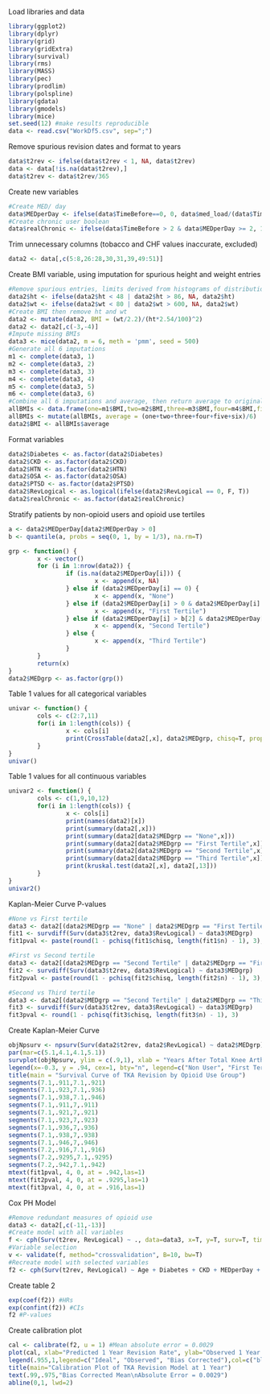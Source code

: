Load libraries and data
```r
library(ggplot2)
library(dplyr)
library(grid)
library(gridExtra)
library(survival)
library(rms)
library(MASS)
library(pec)
library(prodlim)
library(polspline)
library(gdata)
library(gmodels)
library(mice)
set.seed(12) #make results reproducible
data <- read.csv("WorkDf5.csv", sep=";")
```
Remove spurious revision dates and format to years
```r
data$t2rev <- ifelse(data$t2rev < 1, NA, data$t2rev)
data <- data[!is.na(data$t2rev),]
data$t2rev <- data$t2rev/365
```
Create new variables
```r
#Create MED/ day
data$MEDperDay <- ifelse(data$TimeBefore==0, 0, data$med_load/(data$TimeBefore*(365/12)))
#Create chronic user boolean
data$realChronic <- ifelse(data$TimeBefore > 2 & data$MEDperDay >= 2, 1, 0)
```
Trim unnecessary columns (tobacco and CHF values inaccurate, excluded)
```r
data2 <- data[,c(5:8,26:28,30,31,39,49:51)]
```
Create BMI variable, using imputation for spurious height and weight entries
```r
#Remove spurious entries, limits derived from histograms of distributions
data2$ht <- ifelse(data2$ht < 48 | data2$ht > 86, NA, data2$ht)
data2$wt <- ifelse(data2$wt < 80 | data2$wt > 600, NA, data2$wt)
#Create BMI then remove ht and wt
data2 <- mutate(data2, BMI = (wt/2.2)/(ht*2.54/100)^2)
data2 <- data2[,c(-3,-4)]
#Impute missing BMIs
data3 <- mice(data2, m = 6, meth = 'pmm', seed = 500)
#Generate all 6 imputations
m1 <- complete(data3, 1)
m2 <- complete(data3, 2)
m3 <- complete(data3, 3)
m4 <- complete(data3, 4)
m5 <- complete(data3, 5)
m6 <- complete(data3, 6)
#Combine all 6 imputations and average, then return average to original dataset
allBMIs <- data.frame(one=m1$BMI,two=m2$BMI,three=m3$BMI,four=m4$BMI,five=m5$BMI,six=m6$BMI)
allBMIs <- mutate(allBMIs, average = (one+two+three+four+five+six)/6)
data2$BMI <- allBMIs$average
```
Format variables
```r
data2$Diabetes <- as.factor(data2$Diabetes)
data2$CKD <- as.factor(data2$CKD)
data2$HTN <- as.factor(data2$HTN)
data2$OSA <- as.factor(data2$OSA)
data2$PTSD <- as.factor(data2$PTSD)
data2$RevLogical <- as.logical(ifelse(data2$RevLogical == 0, F, T))
data2$realChronic <- as.factor(data2$realChronic)
```
Stratify patients by non-opioid users and opioid use tertiles
```r
a <- data2$MEDperDay[data2$MEDperDay > 0]
b <- quantile(a, probs = seq(0, 1, by = 1/3), na.rm=T)

grp <- function() {
        x <- vector()
        for (i in 1:nrow(data2)) {
                if (is.na(data2$MEDperDay[i])) {
                        x <- append(x, NA)
                } else if (data2$MEDperDay[i] == 0) {
                        x <- append(x, "None")
                } else if (data2$MEDperDay[i] > 0 & data2$MEDperDay[i] <= b[2]) {
                        x <- append(x, "First Tertile")
                } else if (data2$MEDperDay[i] > b[2] & data2$MEDperDay[i] <= b[3]) {
                        x <- append(x, "Second Tertile")
                } else {
                        x <- append(x, "Third Tertile")
                }  
        }
        return(x)
}
data2$MEDgrp <- as.factor(grp())
```
Table 1 values for all categorical variables
```r
univar <- function() {
        cols <- c(2:7,11)
        for(i in 1:length(cols)) {
                x <- cols[i]
                print(CrossTable(data2[,x], data2$MEDgrp, chisq=T, prop.r=F, prop.t=F, prop.chisq=F, dnn = c(names(data2)[x],"Opioid Use Tertile"), format="SPSS"))
        }
}
univar()
```
Table 1 values for all continuous variables
```r
univar2 <- function() {
        cols <- c(1,9,10,12)
        for(i in 1:length(cols)) {
                x <- cols[i]
                print(names(data2)[x])
                print(summary(data2[,x]))
                print(summary(data2[data2$MEDgrp == "None",x]))
                print(summary(data2[data2$MEDgrp == "First Tertile",x]))
                print(summary(data2[data2$MEDgrp == "Second Tertile",x]))
                print(summary(data2[data2$MEDgrp == "Third Tertile",x]))
                print(kruskal.test(data2[,x], data2[,13]))
        }
}
univar2()
```
Kaplan-Meier Curve P-values
```r
#None vs First tertile
data3 <- data2[(data2$MEDgrp == "None" | data2$MEDgrp == "First Tertile"),]
fit1 <- survdiff(Surv(data3$t2rev, data3$RevLogical) ~ data3$MEDgrp)
fit1pval <- paste(round(1 - pchisq(fit1$chisq, length(fit1$n) - 1), 3),"*",sep="")

#First vs Second tertile
data3 <- data2[(data2$MEDgrp == "Second Tertile" | data2$MEDgrp == "First Tertile"),]
fit2 <- survdiff(Surv(data3$t2rev, data3$RevLogical) ~ data3$MEDgrp)
fit2pval <- paste(round(1 - pchisq(fit2$chisq, length(fit2$n) - 1), 3),"*",sep="")

#Second vs Third tertile
data3 <- data2[(data2$MEDgrp == "Second Tertile" | data2$MEDgrp == "Third Tertile"),]
fit3 <- survdiff(Surv(data3$t2rev, data3$RevLogical) ~ data3$MEDgrp)
fit3pval <- round(1 - pchisq(fit3$chisq, length(fit3$n) - 1), 3)
```
Create Kaplan-Meier Curve
```r
objNpsurv <- npsurv(Surv(data2$t2rev, data2$RevLogical) ~ data2$MEDgrp)
par(mar=c(5.1,4.1,4.1,5.1))
survplot(objNpsurv, ylim = c(.9,1), xlab = "Years After Total Knee Arthroplasty", ylab = "Percent of Total Knee Arthroplasties Unrevised", conf.type="log-log", levels.only=T, conf="none", lty = c(2,1,5,4), col = c(2,1,3,4), lwd = 3, time.inc=1, label.curves=F)
legend(x=-0.3, y = .94, cex=1, bty="n", legend=c("Non User", "First Tertile (< 3.7 MEDs/ Day)", "Second Tertile (3.7 - 14.3 MEDs/ Day)", "Third Tertile (> 14.3 MEDs/ Day)"), col = c(1,2,3,4), lty = c(1,2,5,4), lwd=3, y.intersp=.5)
title(main = "Survival Curve of TKA Revision by Opioid Use Group")
segments(7.1,.911,7.1,.921)
segments(7.1,.923,7.1,.936)
segments(7.1,.938,7.1,.946)
segments(7.1,.911,7,.911)
segments(7.1,.921,7,.921)
segments(7.1,.923,7,.923)
segments(7.1,.936,7,.936)
segments(7.1,.938,7,.938)
segments(7.1,.946,7,.946)
segments(7.2,.916,7.1,.916)
segments(7.2,.9295,7.1,.9295)
segments(7.2,.942,7.1,.942)
mtext(fit1pval, 4, 0, at = .942,las=1)
mtext(fit2pval, 4, 0, at = .9295,las=1)
mtext(fit3pval, 4, 0, at = .916,las=1)
```
Cox PH Model
```r
#Remove redundant measures of opioid use
data3 <- data2[,c(-11,-13)]
#Create model with all variables
f <- cph(Surv(t2rev, RevLogical) ~ ., data=data3, x=T, y=T, surv=T, time.inc=1)
#Variable selection
v <- validate(f, method="crossvalidation", B=10, bw=T)
#Recreate model with selected variables
f2 <- cph(Surv(t2rev, RevLogical) ~ Age + Diabetes + CKD + MEDperDay + BMI, data=data3, x=T, y=T, surv=T, time.inc=1)
```
Create table 2
```r
exp(coef(f2)) #HRs
exp(confint(f2)) #CIs
f2 #P-values
```
Create calibration plot
```r
cal <- calibrate(f2, u = 1) #Mean absolute error = 0.0029
plot(cal, xlab="Predicted 1 Year Revision Rate", ylab="Observed 1 Year Revision Rate", subtitle=F, riskdist=T, lwd=2, ylim=c(0.957,1), xlim=c(.957,1), scat1d.opts=list(side=1, frac=.1),col=c(2,3))
legend(.955,1,legend=c("Ideal", "Observed", "Bias Corrected"),col=c("black", "red", "blue"),lty=1,lwd=2,bty="n",y.intersp=.5)
title(main="Calibration Plot of TKA Revision Model at 1 Year")
text(.99,.975,"Bias Corrected Mean\nAbsolute Error = 0.0029")
abline(0,1, lwd=2)
```